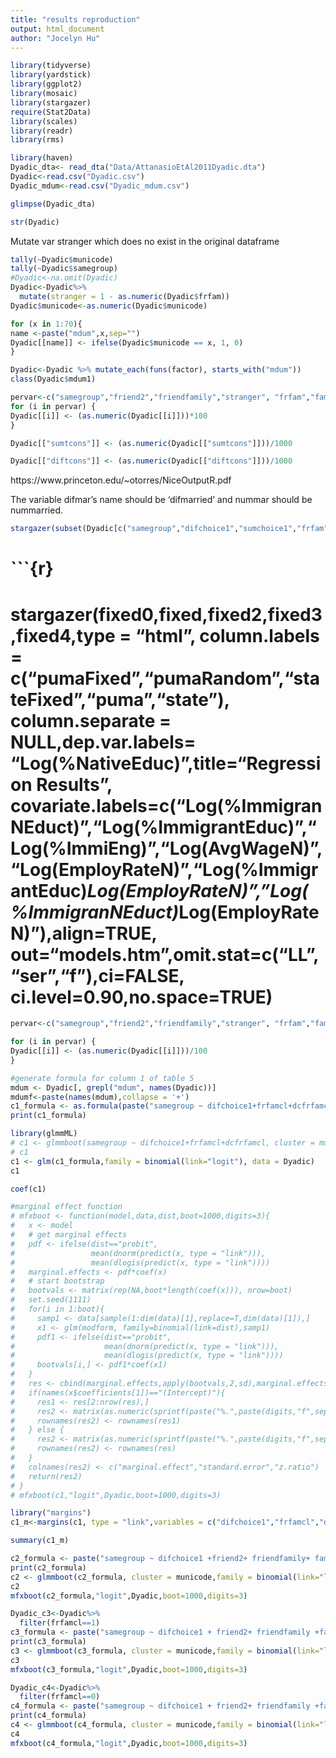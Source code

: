 ```yaml
---
title: "results reproduction"
output: html_document
author: "Jocelyn Hu"
---
```

```r
library(tidyverse)
library(yardstick)
library(ggplot2)
library(mosaic)
library(stargazer)
require(Stat2Data)
library(scales)
library(readr)
library(rms)
```

```r
library(haven)
Dyadic_dta<- read_dta("Data/AttanasioEtAl2011Dyadic.dta")
Dyadic<-read.csv("Dyadic.csv")
Dyadic_mdum<-read.csv("Dyadic_mdum.csv")
```

```r
glimpse(Dyadic_dta)
```

```r
str(Dyadic)
```

Mutate var stranger which does no exist in the original dataframe 
```r
tally(~Dyadic$municode)
tally(~Dyadic$samegroup)
#Dyadic<-na.omit(Dyadic) 
Dyadic<-Dyadic%>%
  mutate(stranger = 1 - as.numeric(Dyadic$frfam))
Dyadic$municode<-as.numeric(Dyadic$municode)
```

```r

for (x in 1:70){
name <-paste("mdum",x,sep="")
Dyadic[[name]] <- ifelse(Dyadic$municode == x, 1, 0)
}
```

```r
Dyadic<-Dyadic %>% mutate_each(funs(factor), starts_with("mdum"))
class(Dyadic$mdum1)
```

```r
pervar<-c("samegroup","friend2","friendfamily","stranger", "frfam","family2", "friend1", "family1", "frfamcl", "difurban", "diffemale","difmarried")
for (i in pervar) {
Dyadic[[i]] <- (as.numeric(Dyadic[[i]]))*100
}

Dyadic[["sumtcons"]] <- (as.numeric(Dyadic[["sumtcons"]]))/1000

Dyadic[["diftcons"]] <- (as.numeric(Dyadic[["diftcons"]]))/1000
```

https://www.princeton.edu/~otorres/NiceOutputR.pdf

The variable difmar's name should be 'difmarried' and nummar should be nummarried.

```r
stargazer(subset(Dyadic[c("samegroup","difchoice1","sumchoice1","frfam","friend2","friendfamily", "family2", "friend1", "family1","stranger","frfamcl", "difurban", "diffemale", "difyage", "difysch", "difmarried","diftcons","difcons", "difhhsize","difwin1","sumurban","sumfemale","sumyage", "sumysch", "nummarried", "sumtcons", "sumcons", "sumhhsize", "sumwin1")],Dyadic$inreg ==1), type = "html", title="Table4: Dyadic Variables", digits=4, out="table4.html", covariate.labels = c("Joined same group in round 2(%)", "Difference in gamble choice(round1)","Sum of gamble choices (round 1)", "Friends and family: One or both recognized friendship or kinship(%)","Both recognized friendship(%)","Both recognized kinship(%)","One recognized friendship, other kinship(%)","One recognized friendship(%)", "One recognized kinship(%)", "Stranger(%)","Geographically proximate friends and family(%)","One lives in the municipal centre, one not(%)","Different genders(%)","Difference in age(years)","Difference in education (years)","Difference in marital status(%)","Difference in household consumption ('000s Pesos/month)","Difference in log household consumption per month","Difference in household size","Difference in round 1 winnings ('000 Pesos)","Number who live in the municipal centre","Number of females","Sum of ages (years)","Sum of education (years)","Number married","Sum of household consumption ('000s Pesos/month)","Sum of log household consumption per month","Sum of household sizes","Sum of round 1 winnings ('000s Pesos)"), summary.stat = c("mean", "sd"))

```

# ```{r}
# stargazer(fixed0,fixed,fixed2,fixed3,fixed4,type = "html", column.labels = c("pumaFixed","pumaRandom","stateFixed","puma","state"), column.separate = NULL,dep.var.labels= "Log(%NativeEduc)",title="Regression Results", covariate.labels=c("Log(%ImmigranNEduct)","Log(%ImmigrantEduc)","Log(%ImmiEng)","Log(AvgWageN)","Log(EmployRateN)","Log(%ImmigrantEduc)*Log(EmployRateN)","Log(%ImmigranNEduct)*Log(EmployRateN)"),align=TRUE, out="models.htm",omit.stat=c("LL","ser","f"),ci=FALSE, ci.level=0.90,no.space=TRUE)



```r
pervar<-c("samegroup","friend2","friendfamily","stranger", "frfam","family2", "friend1", "family1", "difurban","frfamcl", "diffemale","difmarried")

for (i in pervar) {
Dyadic[[i]] <- (as.numeric(Dyadic[[i]]))/100
}

```

```r
#generate formula for column 1 of table 5
mdum <- Dyadic[, grepl("mdum", names(Dyadic))]
mdumf<-paste(names(mdum),collapse = '+')
c1_formula <- as.formula(paste("samegroup ~ difchoice1+frfamcl+dcfrfamcl+factor(municode)+",mdumf))
print(c1_formula)
```

```r
library(glmmML)
# c1 <- glmmboot(samegroup ~ difchoice1+frfamcl+dcfrfamcl, cluster = municode,family = binomial, data = Dyadic)
# c1
c1 <- glm(c1_formula,family = binomial(link="logit"), data = Dyadic)
c1
```
```r
coef(c1)
```


```r
#marginal effect function
# mfxboot <- function(model,data,dist,boot=1000,digits=3){
#   x <- model
#   # get marginal effects
#   pdf <- ifelse(dist=="probit",
#                 mean(dnorm(predict(x, type = "link"))),
#                 mean(dlogis(predict(x, type = "link"))))
#   marginal.effects <- pdf*coef(x)
#   # start bootstrap
#   bootvals <- matrix(rep(NA,boot*length(coef(x))), nrow=boot)
#   set.seed(1111)
#   for(i in 1:boot){
#     samp1 <- data[sample(1:dim(data)[1],replace=T,dim(data)[1]),]
#     x1 <- glm(modform, family=binomial(link=dist),samp1)
#     pdf1 <- ifelse(dist=="probit",
#                    mean(dnorm(predict(x, type = "link"))),
#                    mean(dlogis(predict(x, type = "link"))))
#     bootvals[i,] <- pdf1*coef(x1)
#   }
#   res <- cbind(marginal.effects,apply(bootvals,2,sd),marginal.effects/apply(bootvals,2,sd))
#   if(names(x$coefficients[1])=="(Intercept)"){
#     res1 <- res[2:nrow(res),]
#     res2 <- matrix(as.numeric(sprintf(paste("%.",paste(digits,"f",sep=""),sep=""),res1)),nrow=dim(res1)[1])
#     rownames(res2) <- rownames(res1)
#   } else {
#     res2 <- matrix(as.numeric(sprintf(paste("%.",paste(digits,"f",sep=""),sep="")),nrow=dim(res)[1]))
#     rownames(res2) <- rownames(res)
#   }
#   colnames(res2) <- c("marginal.effect","standard.error","z.ratio")
#   return(res2)
# }
# mfxboot(c1,"logit",Dyadic,boot=1000,digits=3)
```

```r
library("margins")
c1_m<-margins(c1, type = "link",variables = c("difchoice1","frfamcl","dcfrfamcl"))
```


```r
summary(c1_m)
```

```r
c2_formula <- paste("samegroup ~ difchoice1 +friend2+ friendfamily+ family2 +friend1 +family1+ frfamcl+ dcfrfamcl +difurban +diffemale+ difyage +difysch+ difmarried+ difcons +difhhsize +difwin1 +sumchoice1+ sumurban+ sumfemale +sumyage +sumysch +nummarried +sumcons +sumhhsize +sumwin1 +",mdumf)
print(c2_formula)
c2 <- glmmboot(c2_formula, cluster = municode,family = binomial(link="logit"), data = Dyadic)
c2
mfxboot(c2_formula,"logit",Dyadic,boot=1000,digits=3)
```


```r
Dyadic_c3<-Dyadic%>%
  filter(frfamcl==1)
c3_formula <- paste("samegroup ~ difchoice1 + friend2+ friendfamily +family2 +friend1 +difurban +diffemale+ difyage +difysch +difmarried +difcons+ difhhsize +difwin1+ sumchoice1 +sumurban+ sumfemale +sumyage+ sumysch +nummarried +sumcons+ sumhhsize +sumwin1+",mdumf)
print(c3_formula)
c3 <- glmmboot(c3_formula, cluster = municode,family = binomial(link="logit"), data = Dyadic_c3)
c3
mfxboot(c3_formula,"logit",Dyadic,boot=1000,digits=3)
```

```r
Dyadic_c4<-Dyadic%>%
  filter(frfamcl==0)
c4_formula <- paste("samegroup ~ difchoice1 + friend2+ friendfamily +family2 +friend1 +family1+difurban +diffemale+ difyage +difysch +difmarried +difcons+ difhhsize +difwin1+ sumchoice1 +sumurban+ sumfemale +sumyage+ sumysch +nummarried +sumcons+ sumhhsize +sumwin1+",mdumf)
print(c4_formula)
c4 <- glmmboot(c4_formula, cluster = municode,family = binomial(link="logit"), data = Dyadic_c4)
c4
mfxboot(c4_formula,"logit",Dyadic,boot=1000,digits=3)
```

